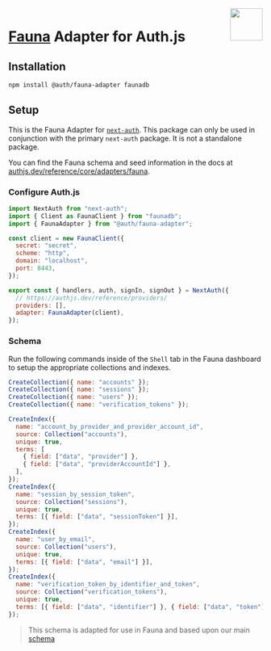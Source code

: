 <img align="right" src="/img/adapters/fauna.svg" height="64" width="64" />

# <a href="https://docs.fauna.com/fauna/current/">Fauna</a> Adapter for Auth.js

## Installation

```bash npm2yarn
npm install @auth/fauna-adapter faunadb
```

## Setup

This is the Fauna Adapter for [`next-auth`](https://authjs.dev). This package can only be used in conjunction with the primary `next-auth` package. It is not a standalone package.

You can find the Fauna schema and seed information in the docs at [authjs.dev/reference/core/adapters/fauna](https://authjs.dev/reference/core/adapters/fauna).

### Configure Auth.js

```js filename="./auth.js"
import NextAuth from "next-auth";
import { Client as FaunaClient } from "faunadb";
import { FaunaAdapter } from "@auth/fauna-adapter";

const client = new FaunaClient({
  secret: "secret",
  scheme: "http",
  domain: "localhost",
  port: 8443,
});

export const { handlers, auth, signIn, signOut } = NextAuth({
  // https://authjs.dev/reference/providers/
  providers: [],
  adapter: FaunaAdapter(client),
});
```

### Schema

Run the following commands inside of the `Shell` tab in the Fauna dashboard to setup the appropriate collections and indexes.

```javascript
CreateCollection({ name: "accounts" });
CreateCollection({ name: "sessions" });
CreateCollection({ name: "users" });
CreateCollection({ name: "verification_tokens" });
```

```javascript
CreateIndex({
  name: "account_by_provider_and_provider_account_id",
  source: Collection("accounts"),
  unique: true,
  terms: [
    { field: ["data", "provider"] },
    { field: ["data", "providerAccountId"] },
  ],
});
CreateIndex({
  name: "session_by_session_token",
  source: Collection("sessions"),
  unique: true,
  terms: [{ field: ["data", "sessionToken"] }],
});
CreateIndex({
  name: "user_by_email",
  source: Collection("users"),
  unique: true,
  terms: [{ field: ["data", "email"] }],
});
CreateIndex({
  name: "verification_token_by_identifier_and_token",
  source: Collection("verification_tokens"),
  unique: true,
  terms: [{ field: ["data", "identifier"] }, { field: ["data", "token"] }],
});
```

> This schema is adapted for use in Fauna and based upon our main [schema](https://authjs.dev/reference/core/adapters#models)
